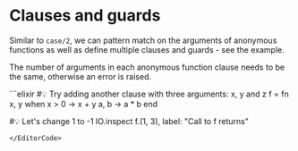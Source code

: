 
# Clauses and guards

Similar to `case/2`, we can pattern match on the arguments of anonymous functions as well as define multiple clauses and guards - see the example.

The number of arguments in each anonymous function clause needs to be the same, otherwise an error is raised.

<EditorCode>
```elixir
#💡 Try adding another clause with three arguments: x, y and z
f = fn
  x, y when x > 0 -> x + y
  a, b -> a * b
end

#💡 Let's change 1 to -1
IO.inspect f.(1, 3), label: "Call to f returns"
```
</EditorCode>

